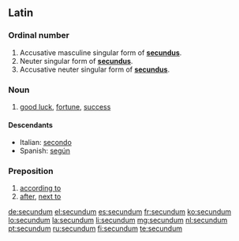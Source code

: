 ==Latin==

===Ordinal number===
{{head|la|numeral form}}

# Accusative masculine singular form of '''[[secundus]]'''.
# Neuter singular form of '''[[secundus]]'''.
# Accusative neuter singular form of '''[[secundus]]'''.

===Noun===
{{head|la|noun}}

# [[good luck]], [[fortune]], [[success]]

====Descendants====
* Italian: [[secondo]]
* Spanish: [[según]]

===Preposition===
{{head|la|preposition}}

# [[according to]]
# [[after]], [[next to]]

[[de:secundum]]
[[el:secundum]]
[[es:secundum]]
[[fr:secundum]]
[[ko:secundum]]
[[lo:secundum]]
[[la:secundum]]
[[li:secundum]]
[[mg:secundum]]
[[nl:secundum]]
[[pt:secundum]]
[[ru:secundum]]
[[fi:secundum]]
[[te:secundum]]